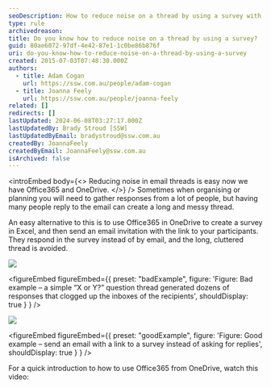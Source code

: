 ```yaml
---
seoDescription: How to reduce noise on a thread by using a survey with Office365 and OneDrive.
type: rule
archivedreason:
title: Do you know how to reduce noise on a thread by using a survey?
guid: 80ae6072-97df-4e42-87e1-1c0be86b876f
uri: do-you-know-how-to-reduce-noise-on-a-thread-by-using-a-survey
created: 2015-07-03T07:48:30.000Z
authors:
  - title: Adam Cogan
    url: https://ssw.com.au/people/adam-cogan
  - title: Joanna Feely
    url: https://ssw.com.au/people/joanna-feely
related: []
redirects: []
lastUpdated: 2024-06-08T03:27:17.000Z
lastUpdatedBy: Brady Stroud [SSW]
lastUpdatedByEmail: bradystroud@ssw.com.au
createdBy: JoannaFeely
createdByEmail: JoannaFeely@ssw.com.au
isArchived: false
---
```


<introEmbed
  body={<>
Reducing noise in email threads is easy now we have Office365 and OneDrive.
  </>}
/>
Sometimes when organising or planning you will need to gather responses from a lot of people, but having many people reply to the email can create a long and messy thread.

An easy alternative to this is to use Office365 in OneDrive to create a survey in Excel, and then send an email invitation with the link to your participants. They respond in the survey instead of by email, and the long, cluttered thread is avoided.

![](/uploads/rules/do-you-know-how-to-reduce-noise-on-a-thread-by-using-a-survey/Bad-Example-too-many-emails.png)

<figureEmbed figureEmbed={{
  preset: "badExample",
  figure: 'Figure: Bad example – a simple “X or Y?” question thread generated dozens of responses that clogged up the inboxes of the recipients',
  shouldDisplay: true
} } />


![](/uploads/rules/do-you-know-how-to-reduce-noise-on-a-thread-by-using-a-survey/Good-Example-Invite-to-Survey.png)

<figureEmbed figureEmbed={{
  preset: "goodExample",
  figure: 'Figure: Good example – send an email with a link to a survey instead of asking for replies',
  shouldDisplay: true
} } />


For a quick introduction to how to use Office365 from OneDrive, watch this video:

<youtubeEmbed url="https://www.youtube.com/embed/1D47IIIY87M" description="" />
